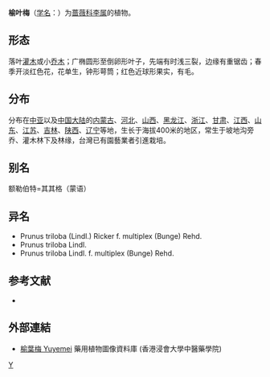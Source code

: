 {{Speciesbox 
| genus = Prunus
| species = triloba 
| authority = (Lindl.) Ricker
| image = Prunus_triloba_var._truncata_01.JPG
}}
'''榆叶梅'''（[[学名|学名]]：{{lang|la|''Prunus triloba''}}）为[[蔷薇科|蔷薇科]][[李属|李属]]的植物。

== 形态 ==
落叶[[灌木|灌木]]或小[[乔木|乔木]]；广椭圆形至倒卵形叶子，先端有时浅三裂，边缘有重锯齿；春季开淡红色花，花单生，钟形萼筒；红色近球形果实，有毛。

== 分布 ==
分布在[[中亚|中亚]]以及[[中国大陆|中国大陆]]的[[内蒙古|内蒙古]]、[[河北|河北]]、[[山西|山西]]、[[黑龙江|黑龙江]]、[[浙江|浙江]]、[[甘肃|甘肃]]、[[江西|江西]]、[[山东|山东]]、[[江苏|江苏]]、[[吉林|吉林]]、[[陕西|陕西]]、[[辽宁|辽宁]]等地，生长于海拔400米的地区，常生于坡地沟旁乔、灌木林下及林缘，台灣已有園藝業者引進栽培。

== 别名 ==
额勒伯特=其其格（蒙语）

== 异名 ==
* Prunus triloba (Lindl.) Ricker f. multiplex (Bunge) Rehd.
* Prunus triloba Lindl.
* Prunus triloba Lindl. f. multiplex (Bunge) Rehd.

== 参考文献 ==
<div class="references-small">
* {{cite web| url =http://www.bioinfo.cn/db05/KmzwSpecies.php?action=view&id=18492| title =榆叶梅| work =《中国高等植物数据库全库》| publisher =中国科学院微生物研究所| author =昆明植物研究所| accessdate =2009-02-25| deadurl =yes| archiveurl =https://web.archive.org/web/20160305050132/http://www.bioinfo.cn/db05/KmzwSpecies.php?action=view&id=18492| archivedate =2016-03-05}}
</div>

==外部連結==		
* [http://libproject.hkbu.edu.hk/was40/detail?lang=ch&channelid=1288&searchword=herb_id=D00606 榆葉梅 Yuyemei] {{Wayback|url=http://libproject.hkbu.edu.hk/was40/detail?lang=ch&channelid=1288&searchword=herb_id=D00606 |date=20190822031313 }} 藥用植物圖像資料庫 (香港浸會大學中醫藥學院) {{zh-tw}}{{en}}
{{Taxonbar|from=Q2727171}}

[[Category:李属|Y]]


{{植物小作品}}